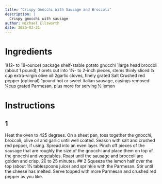 ```yaml
---
title: "Crispy Gnocchi With Sausage and Broccoli"
description: |
  Crispy gnocchi with sausage
author: Michael Ellsworth
date: 2025-02-21
---
```


# Ingredients
1(12- to 18-ounce) package shelf-stable potato gnocchi
1large head broccoli (about 1 pound), florets cut into 1½- to 2-inch pieces, stems thinly sliced
¼ cup extra-virgin olive oil
2garlic cloves, finely grated
Salt
Crushed red pepper (optional)
1pound hot or sweet Italian sausage, casings removed
¼cup grated Parmesan, plus more for serving
½ lemon

# Instructions
## 1
Heat the oven to 425 degrees. On a sheet pan, toss together the gnocchi, broccoli, olive oil and garlic until well coated. Season with salt and crushed red pepper, if using. Spread into an even layer. Pinch off pieces of the sausage that are roughly the size of the gnocchi and place them on top of the gnocchi and vegetables. Roast until the sausage and broccoli are golden and crisp, 20 to 25 minutes.
## 2
Squeeze the lemon half over the top (about 1½ tablespoons juice) and sprinkle with the Parmesan. Stir until the cheese has melted. Serve topped with more Parmesan and crushed red pepper as you like.
